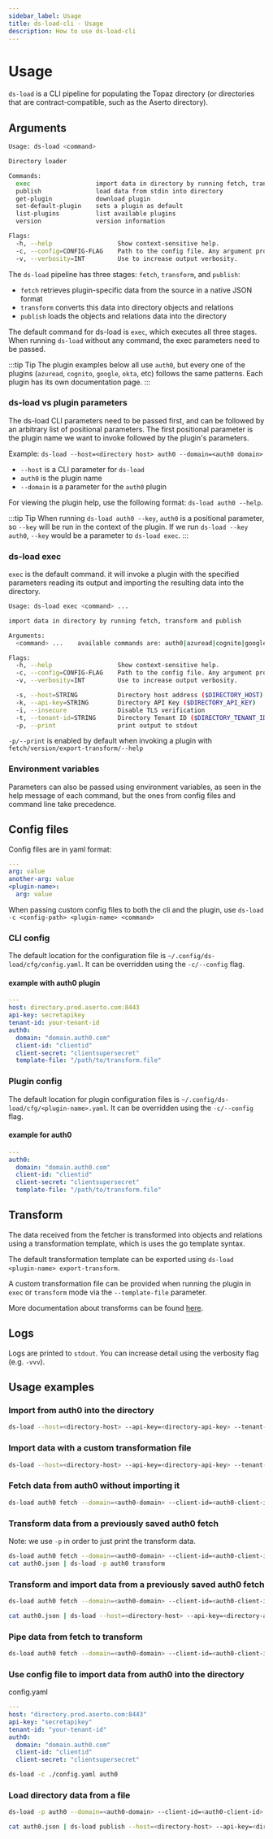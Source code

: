```yaml
---
sidebar_label: Usage
title: ds-load-cli - Usage
description: How to use ds-load-cli
---
```


# Usage

`ds-load` is a CLI pipeline for populating the Topaz directory (or directories that are contract-compatible, such as the Aserto directory). 

## Arguments

```sh
Usage: ds-load <command>

Directory loader

Commands:
  exec                  import data in directory by running fetch, transform and publish
  publish               load data from stdin into directory
  get-plugin            download plugin
  set-default-plugin    sets a plugin as default
  list-plugins          list available plugins
  version               version information

Flags:
  -h, --help                  Show context-sensitive help.
  -c, --config=CONFIG-FLAG    Path to the config file. Any argument provided to the CLI will take precedence.
  -v, --verbosity=INT         Use to increase output verbosity.
```

The `ds-load` pipeline has three stages: `fetch`, `transform`, and `publish`:
* `fetch` retrieves plugin-specific data from the source in a native JSON format
* `transform` converts this data into directory objects and relations
* `publish` loads the objects and relations data into the directory

The default command for ds-load is `exec`, which executes all three stages. When running `ds-load` without any command, the exec parameters need to be passed.

:::tip Tip
The plugin examples below all use `auth0`, but every one of the plugins (`azuread`, `cognito`, `google`, `okta`, etc) follows the same patterns. Each plugin has its own documentation page.
:::

### ds-load vs plugin parameters
The ds-load CLI parameters need to be passed first, and can be followed by an arbitrary list of positional parameters. The first positional parameter is the plugin name we want to invoke followed by the plugin's parameters.

Example: `ds-load --host=<directory host> auth0 --domain=<auth0 domain>`
* `--host` is a CLI parameter for `ds-load`
* `auth0` is the plugin name
* `--domain` is a parameter for the `auth0` plugin

For viewing the plugin help, use the following format: `ds-load auth0 --help`. 

:::tip Tip
When running `ds-load auth0 --key`, `auth0` is a positional parameter, so `--key` will be run in the context of the plugin. If we run `ds-load --key auth0`, `--key` would be a parameter to `ds-load exec`.
:::

### ds-load exec
`exec` is the default command. it will invoke a plugin with the specified parameters reading its output and importing the resulting data into the directory.

```sh
Usage: ds-load exec <command> ...

import data in directory by running fetch, transform and publish

Arguments:
  <command> ...    available commands are: auth0|azuread|cognito|google|okta

Flags:
  -h, --help                  Show context-sensitive help.
  -c, --config=CONFIG-FLAG    Path to the config file. Any argument provided to the CLI will take precedence.
  -v, --verbosity=INT         Use to increase output verbosity.

  -s, --host=STRING           Directory host address ($DIRECTORY_HOST)
  -k, --api-key=STRING        Directory API Key ($DIRECTORY_API_KEY)
  -i, --insecure              Disable TLS verification
  -t, --tenant-id=STRING      Directory Tenant ID ($DIRECTORY_TENANT_ID)
  -p, --print                 print output to stdout
```

`-p/--print` is enabled by default when invoking a plugin with `fetch/version/export-transform/--help`

### Environment variables
Parameters can also be passed using environment variables, as seen in the help message of each command, but the ones from config files and command line take precedence.

## Config files

Config files are in yaml format:
```yaml
---
arg: value
another-arg: value
<plugin-name>:
  arg: value
```

When passing custom config files to both the cli and the plugin, use `ds-load -c <config-path> <plugin-name> <command>` 

### CLI config
The default location for the configuration file is `~/.config/ds-load/cfg/config.yaml`. It can be overridden using the `-c/--config` flag.

#### example with auth0 plugin
```yaml
---
host: directory.prod.aserto.com:8443
api-key: secretapikey
tenant-id: your-tenant-id
auth0:
  domain: "domain.auth0.com"
  client-id: "clientid"
  client-secret: "clientsupersecret"
  template-file: "/path/to/transform.file"
```

### Plugin config
The default location for plugin configuration files is `~/.config/ds-load/cfg/<plugin-name>.yaml`. It can be overridden using the `-c/--config` flag.

#### example for auth0
```yaml
---
auth0:
  domain: "domain.auth0.com"
  client-id: "clientid"
  client-secret: "clientsupersecret"
  template-file: "/path/to/transform.file"
```

## Transform
The data received from the fetcher is transformed into objects and relations using a transformation template, which is uses the go template syntax.

The default transformation template can be exported using `ds-load <plugin-name> export-transform`.

A custom transformation file can be provided when running the plugin in `exec` or `transform` mode via the `--template-file` parameter.

More documentation about transforms can be found [here](/docs/command-line-interface/ds-load-cli/transform).

## Logs

Logs are printed to `stdout`. You can increase detail using the verbosity flag (e.g. `-vvv`).

## Usage examples

### Import from auth0 into the directory
```sh
ds-load --host=<directory-host> --api-key=<directory-api-key> --tenant-id=<tenant-id> auth0 --domain=<auth0-domain> --client-id=<auth0-client-id> --client-secret=<auth0-client-secret>
```

### Import data with a custom transformation file
```sh
ds-load --host=<directory-host> --api-key=<directory-api-key> --tenant-id=<tenant-id> auth0 --domain=<auth0-domain> --client-id=<auth0-client-id> --client-secret=<auth0-client-secret> --template-file=<template-path>
```

### Fetch data from auth0 without importing it
```sh
ds-load auth0 fetch --domain=<auth0-domain> --client-id=<auth0-client-id> --client-secret=<auth0-client-secret>
```

### Transform data from a previously saved auth0 fetch
Note: we use `-p` in order to just print the transform data.
```sh
ds-load auth0 fetch --domain=<auth0-domain> --client-id=<auth0-client-id> --client-secret=<auth0-client-secret> > auth0.json
cat auth0.json | ds-load -p auth0 transform
```

### Transform and import data from a previously saved auth0 fetch
```sh
ds-load auth0 fetch --domain=<auth0-domain> --client-id=<auth0-client-id> --client-secret=<auth0-client-secret> > auth0.json

cat auth0.json | ds-load --host=<directory-host> --api-key=<directory-api-key> --tenant-id=<tenant-id> auth0 transform
```

### Pipe data from fetch to transform
```sh
ds-load auth0 fetch --domain=<auth0-domain> --client-id=<auth0-client-id> --client-secret=<auth0-client-secret> | ds-load -p auth0 transform
```

### Use config file to import data from auth0 into the directory

config.yaml
```yaml
---
host: "directory.prod.aserto.com:8443"
api-key: "secretapikey"
tenant-id: "your-tenant-id"
auth0:
  domain: "domain.auth0.com"
  client-id: "clientid"
  client-secret: "clientsupersecret"
```

```sh
ds-load -c ./config.yaml auth0
```

### Load directory data from a file
```sh
ds-load -p auth0 --domain=<auth0-domain> --client-id=<auth0-client-id> --client-secret=<auth0-client-secret> > auth0.json

cat auth0.json | ds-load publish --host=<directory-host> --api-key=<directory-api-key> --tenant-id=<tenant-id>
```
